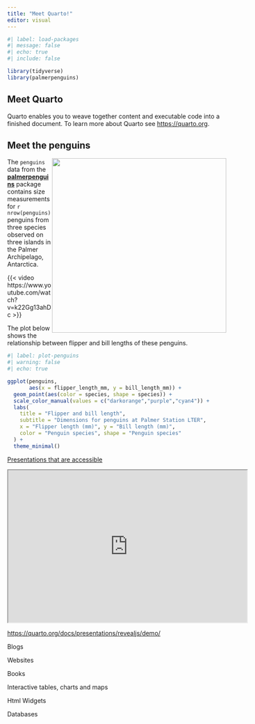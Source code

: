```yaml
---
title: "Meet Quarto!"
editor: visual
---
```


```r
#| label: load-packages
#| message: false
#| echo: true
#| include: false

library(tidyverse)
library(palmerpenguins)
```

## Meet Quarto

Quarto enables you to weave together content and executable code into a
finished document. To learn more about Quarto see <https://quarto.org>.

## Meet the penguins

![](https://raw.githubusercontent.com/quarto-dev/quarto-web/main/docs/get-started/hello/rstudio/lter_penguins.png){style="float:right;"
fig-alt="Illustration of three species of Palmer Archipelago penguins: Chinstrap, Gentoo, and Adelie. Artwork by @allison_horst."
width="401"}

The `penguins` data from the
[**palmerpenguins**](https://allisonhorst.github.io/palmerpenguins "palmerpenguins R package")
package contains size measurements for `r nrow(penguins)` penguins from
three species observed on three islands in the Palmer Archipelago,
Antarctica.

{{< video https://www.youtube.com/watch?v=k22Gg13ahDc >}}

The plot below shows the relationship between flipper and bill lengths
of these penguins.

```r
#| label: plot-penguins
#| warning: false
#| echo: true

ggplot(penguins, 
       aes(x = flipper_length_mm, y = bill_length_mm)) +
  geom_point(aes(color = species, shape = species)) +
  scale_color_manual(values = c("darkorange","purple","cyan4")) +
  labs(
    title = "Flipper and bill length",
    subtitle = "Dimensions for penguins at Palmer Station LTER",
    x = "Flipper length (mm)", y = "Bill length (mm)",
    color = "Penguin species", shape = "Penguin species"
  ) +
  theme_minimal()
```

[Presentations that are
accessible](https://quarto.org/docs/presentations/revealjs/demo/index.html#/title-slide)

```{=html}
<iframe width="550" height="350" src="https://quarto.org/docs/presentations/revealjs/demo/"></iframe>
```
<https://quarto.org/docs/presentations/revealjs/demo/>

Blogs

Websites

Books

Interactive tables, charts and maps

Html Widgets

Databases

